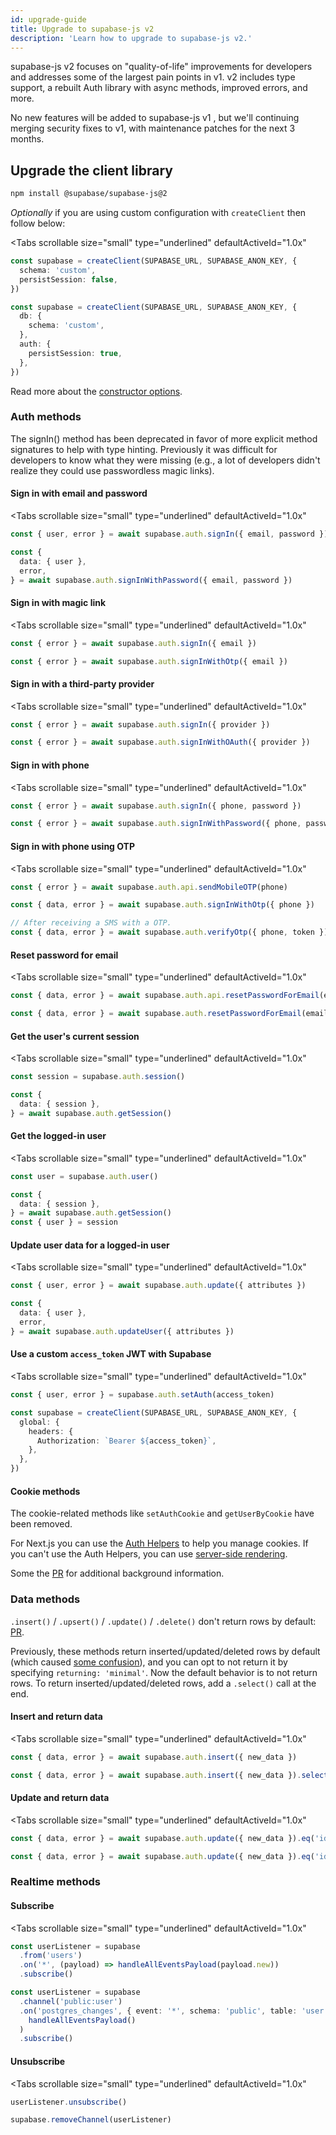```yaml
---
id: upgrade-guide
title: Upgrade to supabase-js v2
description: 'Learn how to upgrade to supabase-js v2.'
---
```



supabase-js v2 focuses on "quality-of-life" improvements for developers and addresses some of the largest pain points in v1. v2 includes type support, a rebuilt Auth library with async methods, improved errors, and more.

No new features will be added to supabase-js v1 , but we'll continuing merging security fixes to v1, with maintenance patches for the next 3 months.

## Upgrade the client library

```sh
npm install @supabase/supabase-js@2
```

_Optionally_ if you are using custom configuration with `createClient` then follow below:

<Tabs
  scrollable
  size="small"
  type="underlined"
  defaultActiveId="1.0x"
>
<TabPanel id="1.0x" label="Before">

```ts title=src/supabaseClient.ts
const supabase = createClient(SUPABASE_URL, SUPABASE_ANON_KEY, {
  schema: 'custom',
  persistSession: false,
})
```

</TabPanel>
<TabPanel id="2.0x" label="After">

```ts title=src/supabaseClient.ts
const supabase = createClient(SUPABASE_URL, SUPABASE_ANON_KEY, {
  db: {
    schema: 'custom',
  },
  auth: {
    persistSession: true,
  },
})
```

</TabPanel>
</Tabs>

Read more about the [constructor options](/docs/reference/javascript/release-notes#explicit-constructor-options).

### Auth methods

The signIn() method has been deprecated in favor of more explicit method signatures to help with type hinting. Previously it was difficult for developers to know what they were missing (e.g., a lot of developers didn't realize they could use passwordless magic links).

#### Sign in with email and password

<Tabs
  scrollable
  size="small"
  type="underlined"
  defaultActiveId="1.0x"
>
<TabPanel id="1.0x" label="Before">

```ts
const { user, error } = await supabase.auth.signIn({ email, password })
```

</TabPanel>
<TabPanel id="2.0x" label="After">

```ts
const {
  data: { user },
  error,
} = await supabase.auth.signInWithPassword({ email, password })
```

</TabPanel>
</Tabs>

#### Sign in with magic link

<Tabs
  scrollable
  size="small"
  type="underlined"
  defaultActiveId="1.0x"
>
<TabPanel id="1.0x" label="Before">

```ts
const { error } = await supabase.auth.signIn({ email })
```

</TabPanel>
<TabPanel id="2.0x" label="After">

```ts
const { error } = await supabase.auth.signInWithOtp({ email })
```

</TabPanel>
</Tabs>

#### Sign in with a third-party provider

<Tabs
  scrollable
  size="small"
  type="underlined"
  defaultActiveId="1.0x"
>
<TabPanel id="1.0x" label="Before">

```ts
const { error } = await supabase.auth.signIn({ provider })
```

</TabPanel>
<TabPanel id="2.0x" label="After">

```ts
const { error } = await supabase.auth.signInWithOAuth({ provider })
```

</TabPanel>
</Tabs>

#### Sign in with phone

<Tabs
  scrollable
  size="small"
  type="underlined"
  defaultActiveId="1.0x"
>
<TabPanel id="1.0x" label="Before">

```ts
const { error } = await supabase.auth.signIn({ phone, password })
```

</TabPanel>
<TabPanel id="2.0x" label="After">

```ts
const { error } = await supabase.auth.signInWithPassword({ phone, password })
```

</TabPanel>
</Tabs>

#### Sign in with phone using OTP

<Tabs
  scrollable
  size="small"
  type="underlined"
  defaultActiveId="1.0x"
>
<TabPanel id="1.0x" label="Before">

```ts
const { error } = await supabase.auth.api.sendMobileOTP(phone)
```

</TabPanel>
<TabPanel id="2.0x" label="After">

```ts
const { data, error } = await supabase.auth.signInWithOtp({ phone })

// After receiving a SMS with a OTP.
const { data, error } = await supabase.auth.verifyOtp({ phone, token })
```

</TabPanel>
</Tabs>

#### Reset password for email

<Tabs
  scrollable
  size="small"
  type="underlined"
  defaultActiveId="1.0x"
>
<TabPanel id="1.0x" label="Before">

```ts
const { data, error } = await supabase.auth.api.resetPasswordForEmail(email)
```

</TabPanel>
<TabPanel id="2.0x" label="After">

```ts
const { data, error } = await supabase.auth.resetPasswordForEmail(email)
```

</TabPanel>
</Tabs>

#### Get the user's current session

<Tabs
  scrollable
  size="small"
  type="underlined"
  defaultActiveId="1.0x"
>
<TabPanel id="1.0x" label="Before">

```ts
const session = supabase.auth.session()
```

</TabPanel>
<TabPanel id="2.0x" label="After">

```ts
const {
  data: { session },
} = await supabase.auth.getSession()
```

</TabPanel>
</Tabs>

#### Get the logged-in user

<Tabs
  scrollable
  size="small"
  type="underlined"
  defaultActiveId="1.0x"
>
<TabPanel id="1.0x" label="Before">

```ts
const user = supabase.auth.user()
```

</TabPanel>
<TabPanel id="2.0x" label="After">

```ts
const {
  data: { session },
} = await supabase.auth.getSession()
const { user } = session
```

</TabPanel>
</Tabs>

#### Update user data for a logged-in user

<Tabs
  scrollable
  size="small"
  type="underlined"
  defaultActiveId="1.0x"
>
<TabPanel id="1.0x" label="Before">

```ts
const { user, error } = await supabase.auth.update({ attributes })
```

</TabPanel>
<TabPanel id="2.0x" label="After">

```ts
const {
  data: { user },
  error,
} = await supabase.auth.updateUser({ attributes })
```

</TabPanel>
</Tabs>

#### Use a custom `access_token` JWT with Supabase

<Tabs
  scrollable
  size="small"
  type="underlined"
  defaultActiveId="1.0x"
>
<TabPanel id="1.0x" label="Before">

```ts
const { user, error } = supabase.auth.setAuth(access_token)
```

</TabPanel>
<TabPanel id="2.0x" label="After">

```ts
const supabase = createClient(SUPABASE_URL, SUPABASE_ANON_KEY, {
  global: {
    headers: {
      Authorization: `Bearer ${access_token}`,
    },
  },
})
```

</TabPanel>
</Tabs>

#### Cookie methods

The cookie-related methods like `setAuthCookie` and `getUserByCookie` have been removed.

For Next.js you can use the [Auth Helpers](https://supabase.com/docs/guides/auth/auth-helpers/nextjs) to help you manage cookies.
If you can't use the Auth Helpers, you can use [server-side rendering](https://supabase.com/docs/guides/auth/server-side-rendering).

Some the [PR](https://github.com/supabase/gotrue-js/pull/340) for additional background information.

### Data methods

`.insert()` / `.upsert()` / `.update()` / `.delete()` don't return rows by default: [PR](https://github.com/supabase/postgrest-js/pull/276).

Previously, these methods return inserted/updated/deleted rows by default (which caused [some confusion](https://github.com/supabase/supabase/discussions/1548)), and you can opt to not return it by specifying `returning: 'minimal'`. Now the default behavior is to not return rows. To return inserted/updated/deleted rows, add a `.select()` call at the end.

#### Insert and return data

<Tabs
  scrollable
  size="small"
  type="underlined"
  defaultActiveId="1.0x"
>
<TabPanel id="1.0x" label="Before">

```ts
const { data, error } = await supabase.auth.insert({ new_data })
```

</TabPanel>
<TabPanel id="2.0x" label="After">

```ts
const { data, error } = await supabase.auth.insert({ new_data }).select()
```

</TabPanel>
</Tabs>

#### Update and return data

<Tabs
  scrollable
  size="small"
  type="underlined"
  defaultActiveId="1.0x"
>
<TabPanel id="1.0x" label="Before">

```ts
const { data, error } = await supabase.auth.update({ new_data }).eq('id', id)
```

</TabPanel>
<TabPanel id="2.0x" label="After">

```ts
const { data, error } = await supabase.auth.update({ new_data }).eq('id', id).select()
```

</TabPanel>
</Tabs>

### Realtime methods

#### Subscribe

<Tabs
  scrollable
  size="small"
  type="underlined"
  defaultActiveId="1.0x"
>
<TabPanel id="1.0x" label="Before">

```ts
const userListener = supabase
  .from('users')
  .on('*', (payload) => handleAllEventsPayload(payload.new))
  .subscribe()
```

</TabPanel>
<TabPanel id="2.0x" label="After">

```ts
const userListener = supabase
  .channel('public:user')
  .on('postgres_changes', { event: '*', schema: 'public', table: 'user' }, (payload) =>
    handleAllEventsPayload()
  )
  .subscribe()
```

</TabPanel>
</Tabs>

#### Unsubscribe

<Tabs
  scrollable
  size="small"
  type="underlined"
  defaultActiveId="1.0x"
>
<TabPanel id="1.0x" label="Before">

```ts
userListener.unsubscribe()
```

</TabPanel>
<TabPanel id="2.0x" label="After">

```ts
supabase.removeChannel(userListener)
```

</TabPanel>
</Tabs>
